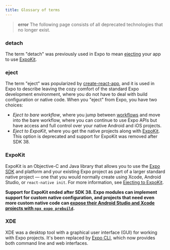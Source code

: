 ```yaml
---
title: Glossary of terms
---
```


> **error** The following page consists of all deprecated technologies that no longer exist.

### detach

The term "detach" was previously used in Expo to mean [ejecting](#eject) your app to use [ExpoKit](#expokit).

### eject

The term "eject" was popularized by [create-react-app](https://github.com/facebook/create-react-app), and it is used in Expo to describe leaving the cozy comfort of the standard Expo development environment, where you do not have to deal with build configuration or native code. When you "eject" from Expo, you have two choices:

- _Eject to bare workflow_, where you jump between [workflows](/introduction/managed-vs-bare) and move into the bare workflow, where you can continue to use Expo APIs but have access and full control over your native Android and iOS projects.
- _Eject to ExpoKit_, where you get the native projects along with [ExpoKit](#expokit). This option is deprecated and support for ExpoKit was removed after SDK 38.

### ExpoKit

ExpoKit is an Objective-C and Java library that allows you to use the [Expo SDK](/workflow/glossary-of-terms/#expo-sdk) and platform and your existing Expo project as part of a larger standard native project — one that you would normally create using Xcode, Android Studio, or `react-native init`. For more information, see [Ejecting to ExpoKit](/archive/expokit/eject/).

**Support for ExpoKit ended after SDK 38. Expo modules can implement support for custom native configuration, and projects that need even more custom native code can [expose their Android Studio and Xcode projects with `npx expo prebuild`](/workflow/customizing/).**

### XDE

XDE was a desktop tool with a graphical user interface (GUI) for working with Expo projects. It's been replaced by [Expo CLI](/workflow/expo-cli/), which now provides both command line and web interfaces.
